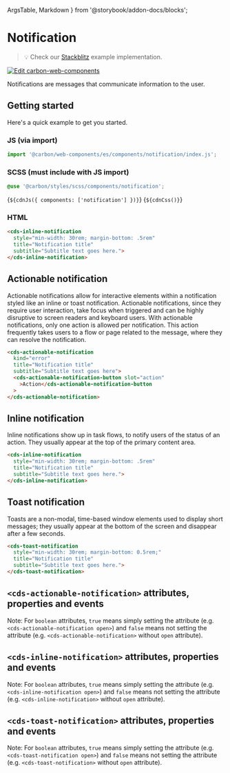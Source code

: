   ArgsTable,
  Markdown
} from '@storybook/addon-docs/blocks';

# Notification

> 💡 Check our
> [Stackblitz](https://stackblitz.com/github/carbon-design-system/carbon-for-ibm-dotcom/tree/main/packages/web-components/examples/stackblitz/basic/components/notification)
> example implementation.

[![Edit carbon-web-components](https://developer.stackblitz.com/img/open_in_stackblitz.svg)](https://stackblitz.com/github/carbon-design-system/carbon-for-ibm-dotcom/tree/main/packages/carbon-web-components/examples/stackblitz/basic/components/notification)

Notifications are messages that communicate information to the user.

## Getting started

Here's a quick example to get you started.

### JS (via import)

```javascript
import '@carbon/web-components/es/components/notification/index.js';
```

### SCSS (must include with JS import)

```css
@use '@carbon/styles/scss/components/notification';
```

<Markdown>{`${cdnJs({ components: ['notification'] })}`}</Markdown>
<Markdown>{`${cdnCss()}`}</Markdown>

### HTML

```html
<cds-inline-notification
  style="min-width: 30rem; margin-bottom: .5rem"
  title="Notification title"
  subtitle="Subtitle text goes here.">
</cds-inline-notification>
```

## Actionable notification

Actionable notifications allow for interactive elements within a notification
styled like an inline or toast notification. Actionable notifications, since
they require user interaction, take focus when triggered and can be highly
disruptive to screen readers and keyboard users. With actionable notifications,
only one action is allowed per notification. This action frequently takes users
to a flow or page related to the message, where they can resolve the
notification.

```html
<cds-actionable-notification
  kind="error"
  title="Notification title"
  subtitle="Subtitle text goes here">
  <cds-actionable-notification-button slot="action"
    >Action</cds-actionable-notification-button
  >
</cds-actionable-notification>
```

## Inline notification

Inline notifications show up in task flows, to notify users of the status of an
action. They usually appear at the top of the primary content area.

```html
<cds-inline-notification
  style="min-width: 30rem; margin-bottom: .5rem"
  title="Notification title"
  subtitle="Subtitle text goes here.">
</cds-inline-notification>
```

## Toast notification

Toasts are a non-modal, time-based window elements used to display short
messages; they usually appear at the bottom of the screen and disappear after a
few seconds.

```html
<cds-toast-notification
  style="min-width: 30rem; margin-bottom: 0.5rem;"
  title="Notification title"
  subtitle="Subtitle text goes here.">
</cds-toast-notification>
```

## `<cds-actionable-notification>` attributes, properties and events

Note: For `boolean` attributes, `true` means simply setting the attribute (e.g.
`<cds-actionable-notification open>`) and `false` means not setting the
attribute (e.g. `<cds-actionable-notification>` without `open` attribute).

<ArgsTable of="cds-actionable-notification" />

## `<cds-inline-notification>` attributes, properties and events

Note: For `boolean` attributes, `true` means simply setting the attribute (e.g.
`<cds-inline-notification open>`) and `false` means not setting the attribute
(e.g. `<cds-inline-notification>` without `open` attribute).

<ArgsTable of="cds-inline-notification" />

## `<cds-toast-notification>` attributes, properties and events

Note: For `boolean` attributes, `true` means simply setting the attribute (e.g.
`<cds-toast-notification open>`) and `false` means not setting the attribute
(e.g. `<cds-toast-notification>` without `open` attribute).

<ArgsTable of="cds-toast-notification" />
